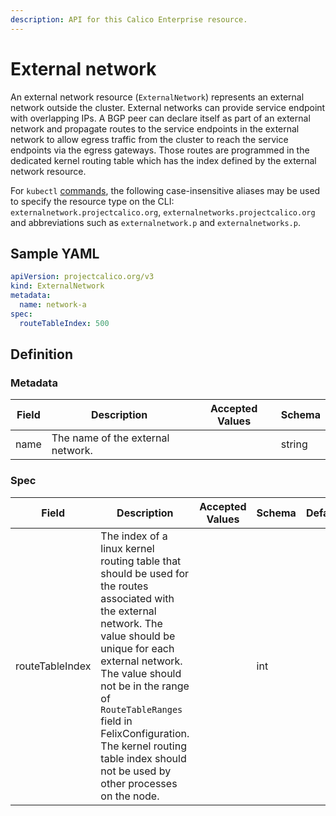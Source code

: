 ```yaml
---
description: API for this Calico Enterprise resource.
---
```



# External network

An external network resource (`ExternalNetwork`) represents an external network outside the cluster.
External networks can provide service endpoint with overlapping IPs.
A BGP peer can declare itself as part of an external network and propagate routes to the service endpoints in the external network to allow egress traffic from the cluster to reach the service endpoints via the egress gateways.
Those routes are programmed in the dedicated kernel routing table which has the index defined by the external network resource.

For `kubectl` [commands](https://kubernetes.io/docs/reference/kubectl/overview/), the following case-insensitive aliases
may be used to specify the resource type on the CLI:
`externalnetwork.projectcalico.org`, `externalnetworks.projectcalico.org` and abbreviations such as
`externalnetwork.p` and `externalnetworks.p`.

## Sample YAML

```yaml
apiVersion: projectcalico.org/v3
kind: ExternalNetwork
metadata:
  name: network-a
spec:
  routeTableIndex: 500
```

## Definition

### Metadata

| Field | Description  | Accepted Values   | Schema |
|-------|--------------|-------------------|--------|
| name | The name of the external network.   |         | string |

### Spec

| Field      | Description                                                                                                                                                         | Accepted Values | Schema                | Default               |
|------------|---------------------------------------------------------------------------------------------------------------------------------------------------------------------|-----------------|-----------------------|-----------------------|
| routeTableIndex      | The index of a linux kernel routing table that should be used for the routes associated with the external network. The value should be unique for each external network. The value should not be in the range of `RouteTableRanges` field in FelixConfiguration. The kernel routing table index should not be used by other processes on the node.                     |                 | int                |  |